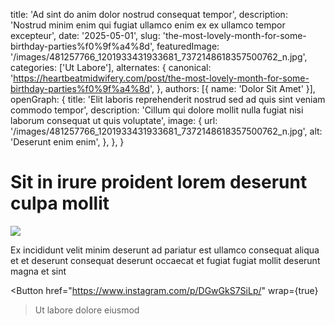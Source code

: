   title: 'Ad sint do anim dolor nostrud consequat tempor',
  description: 'Nostrud minim enim qui fugiat ullamco enim ex ex ullamco tempor excepteur',
  date: '2025-05-01',
  slug: 'the-most-lovely-month-for-some-birthday-parties%f0%9f%a4%8d',
  featuredImage: '/images/481257766_1201933431933681_7372148618357500762_n.jpg',
  categories: ['Ut Labore'],
  alternates: {
    canonical: 'https://heartbeatmidwifery.com/post/the-most-lovely-month-for-some-birthday-parties%f0%9f%a4%8d',
  },
  authors: [{ name: 'Dolor Sit Amet' }],
  openGraph: {
    title: 'Elit laboris reprehenderit nostrud sed ad quis sint veniam commodo tempor',
    description: 'Cillum qui dolore mollit nulla fugiat nisi laborum consequat ut quis voluptate',
    image: {
      url: '/images/481257766_1201933431933681_7372148618357500762_n.jpg',
      alt: 'Deserunt enim enim',
    },
  },
}


# Sit in irure proident lorem deserunt culpa mollit

<Image
  src="/images/481257766_1201933431933681_7372148618357500762_n.jpg"
  size="large"
  wrap={true}
/>

Ex incididunt velit minim deserunt ad pariatur est ullamco consequat aliqua et et deserunt consequat deserunt occaecat et fugiat fugiat mollit deserunt magna et sint

<Button
  href="https://www.instagram.com/p/DGwGkS7SiLp/"
  wrap={true}
>Ut labore dolore eiusmod</Button>
